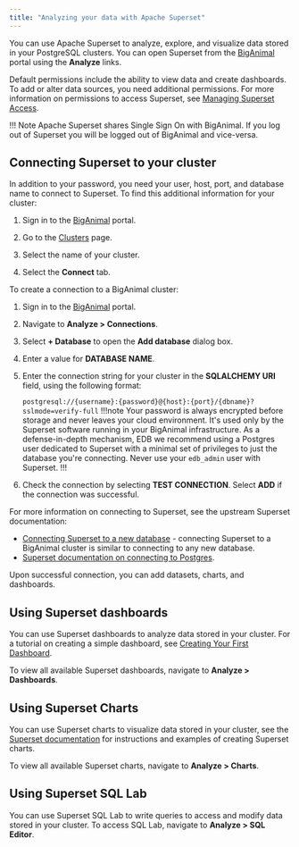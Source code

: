 ```yaml
---
title: "Analyzing your data with Apache Superset"
---
```

You can use Apache Superset to analyze, explore, and visualize data stored in your PostgreSQL clusters.
You can open Superset from the [BigAnimal](https://portal.biganimal.com/) portal using the **Analyze** links. 

Default permissions include the ability to view data and create dashboards. To add or alter data sources, you need additional permissions. For more information on permissions to access Superset, see [Managing Superset Access](../administering_cluster/01a_superset_access).

!!! Note
    Apache Superset shares Single Sign On with BigAnimal. If you log out of Superset you will be logged out of BigAnimal and vice-versa.


## Connecting Superset to your cluster




In addition to your password, you need your user, host, port, and database name to connect to Superset. To find this additional information for your cluster:

1. Sign in to the [BigAnimal](https://portal.biganimal.com/) portal.

3. Go to the [Clusters](https://portal.biganimal.com/clusters) page.
4. Select the name of your cluster.
5. Select the **Connect** tab.



To create a connection to a BigAnimal cluster:

1. Sign in to the [BigAnimal](https://portal.edbcloud.com/) portal.

2. Navigate to **Analyze > Connections**.
3. Select **+ Database** to open the **Add database** dialog box.
4. Enter a value for **DATABASE NAME**.
5. Enter the connection string for your cluster in the **SQLALCHEMY URI** field, using the following format:

    `postgresql://{username}:{password}@{host}:{port}/{dbname}?sslmode=verify-full`
   !!!note
   Your password is always encrypted before storage and never leaves your cloud environment. It's used only by the Superset software running in your BigAnimal infrastructure. As a defense-in-depth mechanism, EDB we recommend using a Postgres user dedicated to Superset with a minimal set of privileges to just the database you're connecting. Never use your `edb_admin` user with Superset.
   !!!
   
7. Check the connection by selecting **TEST CONNECTION**. Select **ADD** if the connection was successful.

For more information on connecting to Superset, see the upstream Superset documentation:
- [Connecting Superset to a new database](https://superset.apache.org/docs/creating-charts-dashboards/first-dashboard#connecting-to-a-new-database) - connecting Superset to a BigAnimal cluster is similar to connecting to any new database.
- [Superset documentation on connecting to Postgres](https://superset.apache.org/docs/databases/postgres#postgres).


Upon successful connection, you can add datasets, charts, and dashboards.


## Using Superset dashboards

You can use Superset dashboards to analyze data stored in your cluster. For a tutorial on creating a simple dashboard, see [Creating Your First Dashboard](https://superset.apache.org/docs/creating-charts-dashboards/first-dashboard).

To view all available Superset dashboards, navigate to **Analyze > Dashboards**.


## Using Superset Charts

You can use Superset charts to visualize data stored in your cluster, see the [Superset documentation](https://superset.apache.org/docs/creating-charts-dashboards/exploring-data) for instructions and examples of creating Superset charts.

To view all available Superset charts, navigate to **Analyze > Charts**.


## Using  Superset SQL Lab

You can use Superset SQL Lab to write queries to access and modify data stored in your cluster. To access SQL Lab, navigate to **Analyze > SQL Editor**.






